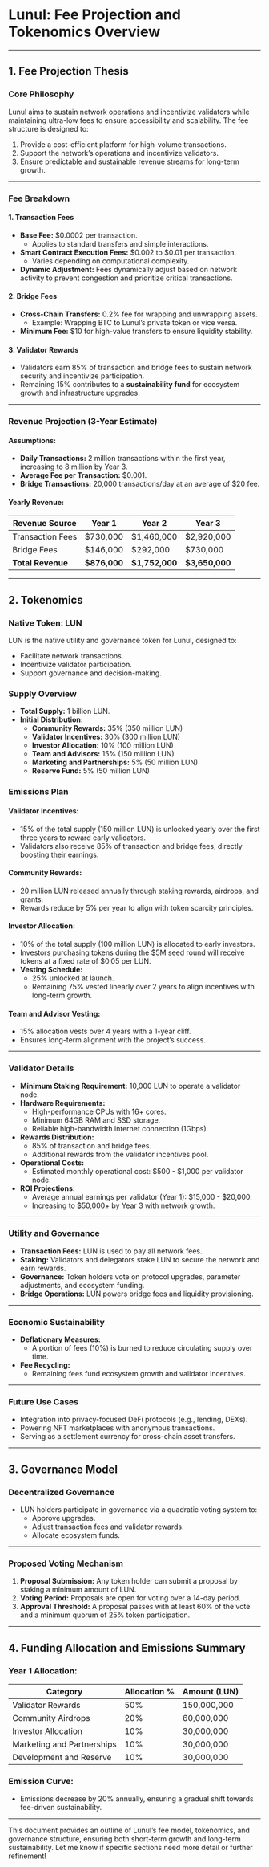 # Lunul: Fee Projection and Tokenomics Overview

---

## **1. Fee Projection Thesis**

### **Core Philosophy**
Lunul aims to sustain network operations and incentivize validators while maintaining ultra-low fees to ensure accessibility and scalability. The fee structure is designed to:
1. Provide a cost-efficient platform for high-volume transactions.
2. Support the network’s operations and incentivize validators.
3. Ensure predictable and sustainable revenue streams for long-term growth.

---

### **Fee Breakdown**

#### **1. Transaction Fees**
- **Base Fee:** $0.0002 per transaction.
  - Applies to standard transfers and simple interactions.
- **Smart Contract Execution Fees:** $0.002 to $0.01 per transaction.
  - Varies depending on computational complexity.
- **Dynamic Adjustment:** Fees dynamically adjust based on network activity to prevent congestion and prioritize critical transactions.

#### **2. Bridge Fees**
- **Cross-Chain Transfers:** 0.2% fee for wrapping and unwrapping assets.
  - Example: Wrapping BTC to Lunul’s private token or vice versa.
- **Minimum Fee:** $10 for high-value transfers to ensure liquidity stability.

#### **3. Validator Rewards**
- Validators earn 85% of transaction and bridge fees to sustain network security and incentivize participation.
- Remaining 15% contributes to a **sustainability fund** for ecosystem growth and infrastructure upgrades.

---

### **Revenue Projection (3-Year Estimate)**
#### **Assumptions:**
- **Daily Transactions:** 2 million transactions within the first year, increasing to 8 million by Year 3.
- **Average Fee per Transaction:** $0.001.
- **Bridge Transactions:** 20,000 transactions/day at an average of $20 fee.

#### **Yearly Revenue:**
| Revenue Source       | Year 1          | Year 2           | Year 3           |
|----------------------|-----------------|------------------|------------------|
| Transaction Fees     | $730,000        | $1,460,000       | $2,920,000       |
| Bridge Fees          | $146,000        | $292,000         | $730,000         |
| **Total Revenue**    | **$876,000**    | **$1,752,000**   | **$3,650,000**   |

---

## **2. Tokenomics**

### **Native Token: LUN**
LUN is the native utility and governance token for Lunul, designed to:
- Facilitate network transactions.
- Incentivize validator participation.
- Support governance and decision-making.

### **Supply Overview**
- **Total Supply:** 1 billion LUN.
- **Initial Distribution:**
  - **Community Rewards:** 35% (350 million LUN)
  - **Validator Incentives:** 30% (300 million LUN)
  - **Investor Allocation:** 10% (100 million LUN)
  - **Team and Advisors:** 15% (150 million LUN)
  - **Marketing and Partnerships:** 5% (50 million LUN)
  - **Reserve Fund:** 5% (50 million LUN)

### **Emissions Plan**
#### **Validator Incentives:**
- 15% of the total supply (150 million LUN) is unlocked yearly over the first three years to reward early validators.
- Validators also receive 85% of transaction and bridge fees, directly boosting their earnings.

#### **Community Rewards:**
- 20 million LUN released annually through staking rewards, airdrops, and grants.
- Rewards reduce by 5% per year to align with token scarcity principles.

#### **Investor Allocation:**
- 10% of the total supply (100 million LUN) is allocated to early investors.
- Investors purchasing tokens during the $5M seed round will receive tokens at a fixed rate of $0.05 per LUN.
- **Vesting Schedule:**
  - 25% unlocked at launch.
  - Remaining 75% vested linearly over 2 years to align incentives with long-term growth.

#### **Team and Advisor Vesting:**
- 15% allocation vests over 4 years with a 1-year cliff.
- Ensures long-term alignment with the project’s success.

---

### **Validator Details**
- **Minimum Staking Requirement:** 10,000 LUN to operate a validator node.
- **Hardware Requirements:**
  - High-performance CPUs with 16+ cores.
  - Minimum 64GB RAM and SSD storage.
  - Reliable high-bandwidth internet connection (1Gbps).
- **Rewards Distribution:**
  - 85% of transaction and bridge fees.
  - Additional rewards from the validator incentives pool.
- **Operational Costs:**
  - Estimated monthly operational cost: $500 - $1,000 per validator node.
- **ROI Projections:**
  - Average annual earnings per validator (Year 1): $15,000 - $20,000.
  - Increasing to $50,000+ by Year 3 with network growth.

---

### **Utility and Governance**
- **Transaction Fees:** LUN is used to pay all network fees.
- **Staking:** Validators and delegators stake LUN to secure the network and earn rewards.
- **Governance:** Token holders vote on protocol upgrades, parameter adjustments, and ecosystem funding.
- **Bridge Operations:** LUN powers bridge fees and liquidity provisioning.

---

### **Economic Sustainability**
- **Deflationary Measures:**
  - A portion of fees (10%) is burned to reduce circulating supply over time.
- **Fee Recycling:**
  - Remaining fees fund ecosystem growth and validator incentives.

---

### **Future Use Cases**
- Integration into privacy-focused DeFi protocols (e.g., lending, DEXs).
- Powering NFT marketplaces with anonymous transactions.
- Serving as a settlement currency for cross-chain asset transfers.

---

## **3. Governance Model**

### **Decentralized Governance**
- LUN holders participate in governance via a quadratic voting system to:
  - Approve upgrades.
  - Adjust transaction fees and validator rewards.
  - Allocate ecosystem funds.

---

### **Proposed Voting Mechanism**
1. **Proposal Submission:** Any token holder can submit a proposal by staking a minimum amount of LUN.
2. **Voting Period:** Proposals are open for voting over a 14-day period.
3. **Approval Threshold:** A proposal passes with at least 60% of the vote and a minimum quorum of 25% token participation.

---

## **4. Funding Allocation and Emissions Summary**

### **Year 1 Allocation:**
| Category                 | Allocation %   | Amount (LUN)    |
|--------------------------|----------------|-----------------|
| Validator Rewards        | 50%            | 150,000,000     |
| Community Airdrops       | 20%            | 60,000,000      |
| Investor Allocation      | 10%            | 30,000,000      |
| Marketing and Partnerships| 10%           | 30,000,000      |
| Development and Reserve  | 10%            | 30,000,000      |

### **Emission Curve:**
- Emissions decrease by 20% annually, ensuring a gradual shift towards fee-driven sustainability.

---

This document provides an outline of Lunul’s fee model, tokenomics, and governance structure, ensuring both short-term growth and long-term sustainability. Let me know if specific sections need more detail or further refinement!

